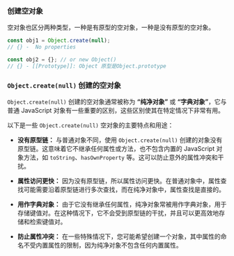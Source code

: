 ### 创建空对象

空对象也区分两种类型，一种是有原型的空对象，一种是没有原型的空对象。

```js filename="example.js"
const obj1 = Object.create(null);
// {} -  No properties

const obj2 = {}; // or new Object()
// {} - [[Prototype]]: Object 原型是Object.prototype
```

### `Object.create(null)` 创建的空对象

`Object.create(null)` 创建的空对象通常被称为 **“纯净对象”** 或 **“字典对象”**，它与普通 JavaScript 对象有一些重要的区别，这些区别使其在特定情况下非常有用。

以下是一些 `Object.create(null)` 空对象的主要特点和用途：

- **没有原型链：** 与普通对象不同，使用 `Object.create(null)` 创建的对象没有原型链。这意味着它不继承任何属性或方法，也不包含内置的 JavaScript 对象方法，如 `toString`、`hasOwnProperty` 等。这可以防止意外的属性冲突和干扰。

- **属性访问更快：** 因为没有原型链，所以属性访问更快。在普通对象中，属性查找可能需要沿着原型链进行多次查找，而在纯净对象中，属性查找是直接的。

- **用作字典对象：** 由于它没有继承任何属性，纯净对象常被用作字典对象，用于存储键值对。在这种情况下，它不会受到原型链的干扰，并且可以更高效地存储和检索键值对。

- **防止属性冲突：** 在一些特殊情况下，您可能希望创建一个对象，其中属性的命名不受内置属性的限制，因为纯净对象不包含任何内置属性。